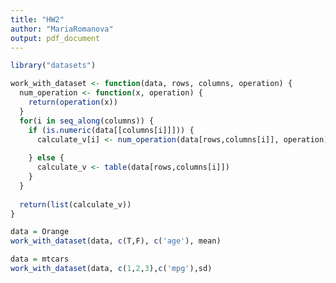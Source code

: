 ```yaml
---
title: "HW2"
author: "MariaRomanova"
output: pdf_document
---
```


```r
library("datasets")
```

```r
work_with_dataset <- function(data, rows, columns, operation) {
  num_operation <- function(x, operation) {
    return(operation(x))
  }
  for(i in seq_along(columns)) {
    if (is.numeric(data[[columns[i]]])) {
      calculate_v[i] <- num_operation(data[rows,columns[i]], operation)
      
    } else {
      calculate_v <- table(data[rows,columns[i]])
    }
  }
  
  return(list(calculate_v))
}
```

```r
data = Orange
work_with_dataset(data, c(T,F), c('age'), mean)
```

```r
data = mtcars
work_with_dataset(data, c(1,2,3),c('mpg'),sd)
```


















